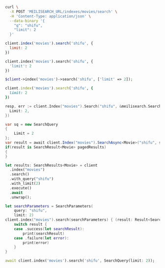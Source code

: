 <CodeGroup>

```bash cURL
curl \
  -X POST 'MEILISEARCH_URL/indexes/movies/search' \
  -H 'Content-Type: application/json' \
  --data-binary '{
    "q": "shifu",
    "limit": 2
  }'
```

```javascript JS
client.index('movies').search('shifu', {
  limit: 2
})
```

```python Python
client.index('movies').search('shifu', {
  'limit': 2
})
```

```php PHP
$client->index('movies')->search('shifu', ['limit' => 2]);
```

```ruby Ruby
client.index('movies').search('shifu', {
  limit: 2
})
```

```go Go
resp, err := client.Index("movies").Search("shifu", &meilisearch.SearchRequest{
  Limit: 2,
})
```

```csharp C#
var sq = new SearchQuery
{
    Limit = 2
};
var result = await client.Index("movies").SearchAsync<Movie>("shifu", sq);
if(result is SearchResult<Movie> pagedResults)
{
}
```

```rust Rust
let results: SearchResults<Movie> = client
  .index("movies")
  .search()
  .with_query("shifu")
  .with_limit(2)
  .execute()
  .await
  .unwrap();
```

```swift Swift
let searchParameters = SearchParameters(
    query: "shifu",
    limit: 2)
client.index("movies").search(searchParameters) { (result: Result<Searchable<Movie>, Swift.Error>) in
    switch result {
    case .success(let searchResult):
        print(searchResult)
    case .failure(let error):
        print(error)
    }
}
```

```dart Dart
await client.index('movies').search('shifu', SearchQuery(limit: 2));
```
</CodeGroup>